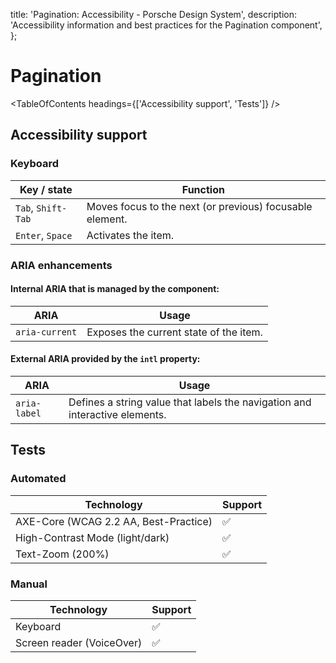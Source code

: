 
  title: 'Pagination: Accessibility - Porsche Design System',
  description: 'Accessibility information and best practices for the Pagination component',
};

# Pagination <ComponentStatus tagName="p-pagination"></ComponentStatus>

<TableOfContents headings={['Accessibility support', 'Tests']} />

## Accessibility support

### Keyboard

| Key / state        | Function                                                 |
| ------------------ | -------------------------------------------------------- |
| `Tab`, `Shift-Tab` | Moves focus to the next (or previous) focusable element. |
| `Enter`, `Space`   | Activates the item.                                      |

### ARIA enhancements

#### Internal **ARIA** that is managed by the component:

| ARIA           | Usage                                  |
| -------------- | -------------------------------------- |
| `aria-current` | Exposes the current state of the item. |

#### External **ARIA** provided by the `intl` property:

| ARIA         | Usage                                                                       |
| ------------ | --------------------------------------------------------------------------- |
| `aria-label` | Defines a string value that labels the navigation and interactive elements. |

## Tests

### Automated

| Technology                            | Support |
| ------------------------------------- | ------- |
| AXE-Core (WCAG 2.2 AA, Best-Practice) | ✅      |
| High-Contrast Mode (light/dark)       | ✅      |
| Text-Zoom (200%)                      | ✅      |

### Manual

| Technology                | Support |
| ------------------------- | ------- |
| Keyboard                  | ✅      |
| Screen reader (VoiceOver) | ✅      |

